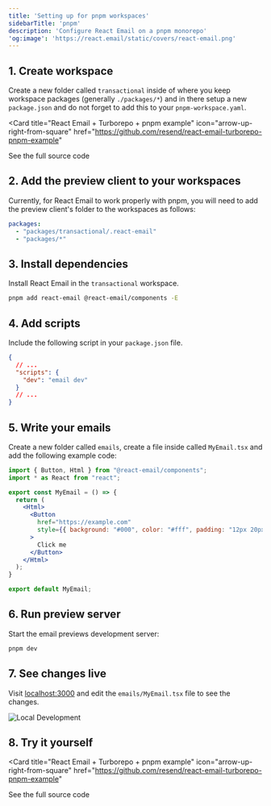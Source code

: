 ```yaml
---
title: 'Setting up for pnpm workspaces'
sidebarTitle: 'pnpm'
description: 'Configure React Email on a pnpm monorepo'
'og:image': 'https://react.email/static/covers/react-email.png'
---
```


## 1. Create workspace

Create a new folder called `transactional` inside of where you keep workspace packages (generally `./packages/*`) and in there setup a new `package.json` and do not forget to add this to your `pnpm-workspace.yaml`.

<Card
  title="React Email + Turborepo + pnpm example"
  icon="arrow-up-right-from-square"
  href="https://github.com/resend/react-email-turborepo-pnpm-example"
>
  See the full source code
</Card>

## 2. Add the preview client to your workspaces

Currently, for React Email to work properly with pnpm, you will need to add
the preview client's folder to the workspaces as follows:

```yaml pnpm-workspace.yaml
packages:
  - "packages/transactional/.react-email"
  - "packages/*"
```

## 3. Install dependencies

Install React Email in the `transactional` workspace.

```sh packages/transactional
pnpm add react-email @react-email/components -E
```

## 4. Add scripts

Include the following script in your `package.json` file.

```json packages/transactional/package.json
{
  // ...
  "scripts": {
    "dev": "email dev"
  }
  // ...
}
```

## 5. Write your emails

Create a new folder called `emails`, create a file inside called `MyEmail.tsx` and add the following example code:

```jsx packages/transactional/emails/MyEmail.tsx
import { Button, Html } from "@react-email/components";
import * as React from "react";

export const MyEmail = () => {
  return (
    <Html>
      <Button
        href="https://example.com"
        style={{ background: "#000", color: "#fff", padding: "12px 20px" }}
      >
        Click me
      </Button>
    </Html>
  );
}

export default MyEmail;
```

## 6. Run preview server

Start the email previews development server:

```sh packages/transactional
pnpm dev
```

## 7. See changes live

Visit [localhost:3000](http://localhost:3000) and edit the `emails/MyEmail.tsx` file to see the changes.

<Frame>
  <img alt="Local Development" src="/images/local-dev.png" />
</Frame>

## 8. Try it yourself

<Card
  title="React Email + Turborepo + pnpm example"
  icon="arrow-up-right-from-square"
  href="https://github.com/resend/react-email-turborepo-pnpm-example"
>
  See the full source code
</Card>

